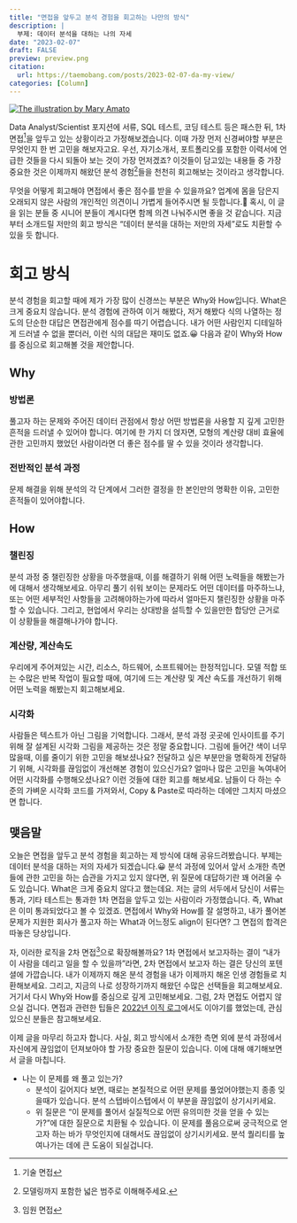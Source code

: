 ```yaml
---
title: "면접을 앞두고 분석 경험을 회고하는 나만의 방식"
description: |
  부제: 데이터 분석을 대하는 나의 자세 
date: "2023-02-07"
draft: FALSE
preview: preview.png
citation:
  url: https://taemobang.com/posts/2023-02-07-da-my-view/
categories: [Column]
---
```


[![The illustration by Mary Amato](preview.png){fig-align="center"}](https://notioly.com)

Data Analyst/Scientist 포지션에 서류, SQL 테스트, 코딩 테스트 등은 패스한 뒤, 1차 면접[^1]을 앞두고 있는 상황이라고 가정해보겠습니다. 이때 가장 먼저 신경써야할 부분은 무엇인지 한 번 고민을 해보자고요. 우선, 자기소개서, 포트폴리오를 포함한 이력서에 언급한 것들을 다시 되돌아 보는 것이 가장 먼저겠죠? 이것들이 담고있는 내용들 중 가장 중요한 것은 이제까지 해왔던 분석 경험[^2]들을 천천히 회고해보는 것이라고 생각합니다.

[^1]: 기술 면접

[^2]: 모델링까지 포함한 넓은 범주로 이해해주세요.

무엇을 어떻게 회고해야 면접에서 좋은 점수를 받을 수 있을까요? 업계에 몸을 담은지 오래되지 않은 사람의 개인적인 의견이니 가볍게 들어주시면 될 듯합니다.🤗 혹시, 이 글을 읽는 분들 중 시니어 분들이 계시다면 함께 의견 나눠주시면 좋을 것 같습니다. 지금부터 소개드릴 저만의 회고 방식은 "데이터 분석을 대하는 저만의 자세"로도 치환할 수 있을 듯 합니다.

# 회고 방식

분석 경험을 회고할 때에 제가 가장 많이 신경쓰는 부분은 Why와 How입니다. What은 크게 중요치 않습니다. 분석 경험에 관하여 이거 해봤다, 저거 해봤다 식의 나열하는 정도의 단순한 대답은 면접관에게 점수를 따기 어렵습니다. 내가 어떤 사람인지 디테일하게 드러낼 수 없을 뿐더러, 이런 식의 대답은 재미도 없죠.😀 다음과 같이 Why와 How를 중심으로 회고해볼 것을 제안합니다.

## Why

### 방법론

풀고자 하는 문제와 주어진 데이터 관점에서 항상 어떤 방법론을 사용할 지 깊게 고민한 흔적을 드러낼 수 있어야 합니다. 여기에 한 가지 더 얹자면, 모형의 계산량 대비 효율에 관한 고민까지 했었던 사람이라면 더 좋은 점수를 딸 수 있을 것이라 생각합니다.

### 전반적인 분석 과정

문제 해결을 위해 분석의 각 단계에서 그러한 결정을 한 본인만의 명확한 이유, 고민한 흔적들이 있어야합니다.

## How

### 챌린징

분석 과정 중 챌린징한 상황을 마주했을때, 이를 해결하기 위해 어떤 노력들을 해봤는가에 대해서 생각해보세요. 아무리 풀기 쉬워 보이는 문제라도 어떤 데이터를 마주하느냐, 또는 어떤 세부적인 사항들을 고려해야하는가에 따라서 얼마든지 챌린징한 상황을 마주할 수 있습니다. 그리고, 현업에서 우리는 상대방을 설득할 수 있을만한 합당안 근거로 이 상황들을 해결해나가야 합니다.

### 계산량, 계산속도

우리에게 주어져있는 시간, 리소스, 하드웨어, 소프트웨어는 한정적입니다. 모델 적합 또는 수많은 반복 작업이 필요할 때에, 여기에 드는 계산량 및 계산 속도를 개선하기 위해 어떤 노력을 해봤는지 회고해보세요.

### 시각화

사람들은 텍스트가 아닌 그림을 기억합니다. 그래서, 분석 과정 곳곳에 인사이트를 주기 위해 잘 설계된 시각화 그림을 제공하는 것은 정말 중요합니다. 그림에 들어간 색이 너무 많을때, 이를 줄이기 위한 고민을 해보셨나요? 전달하고 싶은 부분만을 명확하게 전달하기 위해, 시각화를 끊임없이 개선해본 경험이 있으신가요? 얼마나 많은 고민을 녹여내어 어떤 시각화를 수행해오셨나요? 이런 것들에 대한 회고를 해보세요. 남들이 다 하는 수준의 가벼운 시각화 코드를 가져와서, Copy & Paste로 따라하는 데에만 그치지 마셨으면 합니다.

## 맺음말

오늘은 면접을 앞두고 분석 경험을 회고하는 제 방식에 대해 공유드려봤습니다. 부제는 데이터 분석을 대하는 저의 자세가 되겠습니다.😀 분석 과정에 있어서 앞서 소개한 측면들에 관한 고민을 하는 습관을 가지고 있지 않다면, 위 질문에 대답하기란 꽤 어려울 수도 있습니다. What은 크게 중요치 않다고 했는데요. 저는 글의 서두에서 당신이 서류는 통과, 기타 테스트는 통과한 1차 면접을 앞두고 있는 사람이라 가정했습니다. 즉, What은 이미 통과되었다고 볼 수 있겠죠. 면접에서 Why와 How를 잘 설명하고, 내가 풀어본 문제가 지원한 회사가 풀고자 하는 What과 어느정도 align이 된다면? 그 면접의 합격은 따놓은 당상입니다.

자, 이러한 로직을 2차 면접[^3]으로 확장해볼까요? 1차 면접에서 보고자하는 결이 "내가 이 사람을 데리고 일을 할 수 있을까"라면, 2차 면접에서 보고자 하는 결은 당신의 포텐셜에 가깝습니다. 내가 이제까지 해온 분석 경험을 내가 이제까지 해온 인생 경험들로 치환해보세요. 그리고, 지금의 나로 성장하기까지 해왔던 수많은 선택들을 회고해보세요. 거기서 다시 Why와 How를 중심으로 깊게 고민해보세요. 그럼, 2차 면접도 어렵지 않으실 겁니다. 면접과 관련한 팁들은 [2022년 이직 로그](https://www.taemobang.com/posts/2023-01-01-move-to-another-company/)에서도 이야기를 했었는데, 관심있으신 분들은 참고해보세요.

[^3]: 임원 면접

이제 글을 마무리 하고자 합니다. 사실, 회고 방식에서 소개한 측면 외에 분석 과정에서 자신에게 끊임없이 던져보아야 할 가장 중요한 질문이 있습니다. 이에 대해 얘기해보면서 글을 마칩니다.

-   나는 이 문제를 왜 풀고 있는가?
    -   분석이 길어지다 보면, 때로는 본질적으로 어떤 문제를 풀었어야했는지 종종 잊을때가 있습니다. 분석 스텝바이스텝에서 이 부분을 끊임없이 상기시키세요.
    -   위 질문은 "이 문제를 풀어서 실질적으로 어떤 유의미한 것을 얻을 수 있는가?"에 대한 질문으로 치환될 수 있습니다. 이 문제를 풀음으로써 궁극적으로 얻고자 하는 바가 무엇인지에 대해서도 끊임없이 상기시키세요. 분석 퀄리티를 높여나가는 데에 큰 도움이 되실겁니다.
